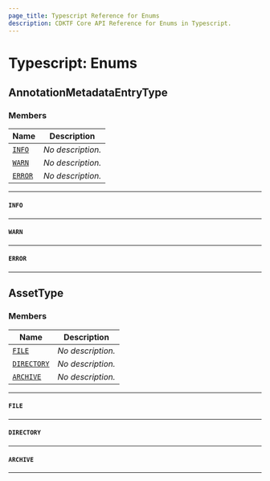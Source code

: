 ```yaml
---
page_title: Typescript Reference for Enums
description: CDKTF Core API Reference for Enums in Typescript.
---
```


<!-- This file is generated through yarn generate-docs -->

# Typescript: Enums <a name="Enums" id="Enums"></a>

## AnnotationMetadataEntryType <a name="AnnotationMetadataEntryType" id="cdktf.AnnotationMetadataEntryType"></a>

### Members <a name="Members" id="Members"></a>

| **Name**                                                                  | **Description**   |
| ------------------------------------------------------------------------- | ----------------- |
| <code><a href="#cdktf.AnnotationMetadataEntryType.INFO">INFO</a></code>   | _No description._ |
| <code><a href="#cdktf.AnnotationMetadataEntryType.WARN">WARN</a></code>   | _No description._ |
| <code><a href="#cdktf.AnnotationMetadataEntryType.ERROR">ERROR</a></code> | _No description._ |

---

#### `INFO` <a name="INFO" id="cdktf.AnnotationMetadataEntryType.INFO"></a>

---

#### `WARN` <a name="WARN" id="cdktf.AnnotationMetadataEntryType.WARN"></a>

---

#### `ERROR` <a name="ERROR" id="cdktf.AnnotationMetadataEntryType.ERROR"></a>

---

## AssetType <a name="AssetType" id="cdktf.AssetType"></a>

### Members <a name="Members" id="Members"></a>

| **Name**                                                        | **Description**   |
| --------------------------------------------------------------- | ----------------- |
| <code><a href="#cdktf.AssetType.FILE">FILE</a></code>           | _No description._ |
| <code><a href="#cdktf.AssetType.DIRECTORY">DIRECTORY</a></code> | _No description._ |
| <code><a href="#cdktf.AssetType.ARCHIVE">ARCHIVE</a></code>     | _No description._ |

---

#### `FILE` <a name="FILE" id="cdktf.AssetType.FILE"></a>

---

#### `DIRECTORY` <a name="DIRECTORY" id="cdktf.AssetType.DIRECTORY"></a>

---

#### `ARCHIVE` <a name="ARCHIVE" id="cdktf.AssetType.ARCHIVE"></a>

---
